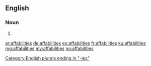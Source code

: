 ==English==

===Noun===
{{head|en}}

# {{plural of|affability}}

[[Category:English plurals ending in "-ies"]]

[[ar:affabilities]]
[[de:affabilities]]
[[eo:affabilities]]
[[fr:affabilities]]
[[ku:affabilities]]
[[mg:affabilities]]
[[my:affabilities]]
[[no:affabilities]]